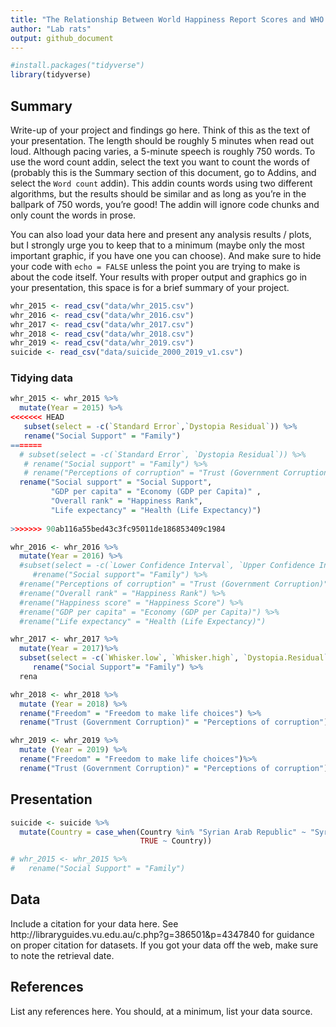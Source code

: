 ```yaml
---
title: "The Relationship Between World Happiness Report Scores and WHO Country Suicide Rates - an Analysis"
author: "Lab rats"
output: github_document
---
```


```r
#install.packages("tidyverse")
library(tidyverse)
```

## Summary

Write-up of your project and findings go here. 
Think of this as the text of your presentation. 
The length should be roughly 5 minutes when read out loud.
Although pacing varies, a 5-minute speech is roughly 750 words. 
To use the word count addin, select the text you want to count the words of (probably this is the 
Summary section of this document, go to Addins, and select the `Word count` addin).
This addin counts words using two different algorithms, but the results should be similar and as long as you're in the ballpark of 750 words, you're good! 
The addin will ignore code chunks and only count the words in prose.

You can also load your data here and present any analysis results / plots, but I strongly urge you to keep that to a minimum (maybe only the most important graphic, if you have one you can choose). 
And make sure to hide your code with  `echo = FALSE` unless the point you are trying to make is about the code itself.
Your results with proper output and graphics go in your presentation, this space is for a brief summary of your project.

```r
whr_2015 <- read_csv("data/whr_2015.csv")
whr_2016 <- read_csv("data/whr_2016.csv")
whr_2017 <- read_csv("data/whr_2017.csv")
whr_2018 <- read_csv("data/whr_2018.csv")
whr_2019 <- read_csv("data/whr_2019.csv")
suicide <- read_csv("data/suicide_2000_2019_v1.csv")
```

### Tidying data 

```r

whr_2015 <- whr_2015 %>%
  mutate(Year = 2015) %>% 
<<<<<<< HEAD
   subset(select = -c(`Standard Error`,`Dystopia Residual`)) %>%
   rename("Social Support" = "Family")
=======
  # subset(select = -c(`Standard Error`, `Dystopia Residual`)) %>%
   # rename("Social support" = "Family") %>%
   # rename("Perceptions of corruption" = "Trust (Government Corruption)") %>%
  rename("Social support" = "Social Support",
         "GDP per capita" = "Economy (GDP per Capita)" ,
         "Overall rank" = "Happiness Rank", 
         "Life expectancy" = "Health (Life Expectancy)")
  
>>>>>>> 90ab116a55bed43c3fc95011de186853409c1984
```

```r
whr_2016 <- whr_2016 %>%
  mutate(Year = 2016) %>%
  #subset(select = -c(`Lower Confidence Interval`, `Upper Confidence Interval`, `Dystopia Residual`)) %>%
     #rename("Social support"= "Family") %>%
  #rename("Perceptions of corruption" = "Trust (Government Corruption)") %>%
  #rename("Overall rank" = "Happiness Rank") %>%
  #rename("Happiness score" = "Happiness Score") %>%
  #rename("GDP per capita" = "Economy (GDP per Capita)") %>%
  #rename("Life expectancy" = "Health (Life Expectancy)")
```

```r
whr_2017 <- whr_2017 %>%
  mutate(Year = 2017)%>%
  subset(select = -c(`Whisker.low`, `Whisker.high`, `Dystopia.Residual`)) %>%
     rename("Social Support"= "Family") %>%
  rena
```

```r
whr_2018 <- whr_2018 %>% 
  mutate (Year = 2018) %>%
  rename("Freedom" = "Freedom to make life choices") %>%
  rename("Trust (Government Corruption)" = "Perceptions of corruption")
```
  
```r
whr_2019 <- whr_2019 %>% 
  mutate (Year = 2019) %>%
  rename("Freedom" = "Freedom to make life choices")%>%
  rename("Trust (Government Corruption)" = "Perceptions of corruption") 

```

## Presentation

```r
suicide <- suicide %>%
  mutate(Country = case_when(Country %in% "Syrian Arab Republic" ~ "Syria",
                             TRUE ~ Country))

# whr_2015 <- whr_2015 %>%
#   rename("Social Support" = "Family")


```

## Data 

Include a citation for your data here. 
See http://libraryguides.vu.edu.au/c.php?g=386501&p=4347840 for guidance on proper citation for datasets. 
If you got your data off the web, make sure to note the retrieval date.

## References

List any references here. You should, at a minimum, list your data source.
